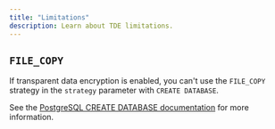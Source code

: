```yaml
---
title: "Limitations"
description: Learn about TDE limitations.
---
```


## `FILE_COPY`

If transparent data encryption is enabled, you can't use the `FILE_COPY` strategy in the `strategy` parameter with `CREATE DATABASE`. 

See the [PostgreSQL CREATE DATABASE documentation](https://www.postgresql.org/docs/15/sql-createdatabase.html) for more information.